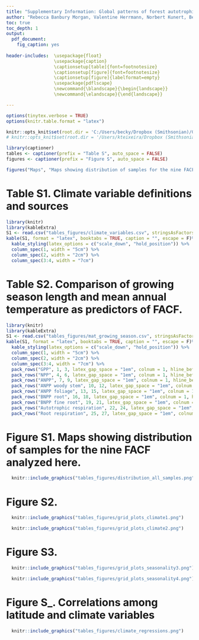 ```yaml
---
title: "Supplementary Information: Global patterns of forest autotrophic carbon fluxes"
author: "Rebecca Banbury Morgan, Valentine Herrmann, Norbert Kunert, Ben Bond-Lamberty, Helene C. Muller-Landau, Kristina J. Anderson-Teixeira"
toc: true
toc_depth: 1
output: 
  pdf_document:
    fig_caption: yes
    
header-includes:  \usepackage{float}
                  \usepackage{caption}
                  \captionsetup[table]{font=footnotesize}
                  \captionsetup[figure]{font=footnotesize}
                  \captionsetup[figure]{labelformat=empty}
                  \usepackage{pdflscape}
                  \newcommand{\blandscape}{\begin{landscape}}
                  \newcommand{\elandscape}{\end{landscape}}

---
```


```r
options(tinytex.verbose = TRUE)
options(knitr.table.format = "latex")
```


```r
knitr::opts_knit$set(root.dir = 'C:/Users/becky/Dropbox (Smithsonian)/GitHub/Global_Productivity/manuscript/')
# knitr::opts_knit$set(root.dir = '/Users/kteixeira/Dropbox (Smithsonian)/GitHub/ForC-db/Global_Productivity/manuscript/')
```


```r
library(captioner)
tables <- captioner(prefix = "Table S", auto_space = FALSE)
figures <- captioner(prefix = "Figure S", auto_space = FALSE)

figures("Maps", "Maps showing distribution of samples for the nine FACF analyzed here.", display=FALSE)
```

\newpage
# Table S1. Climate variable definitions and sources
```r
library(knitr)
library(kableExtra)
S1 <- read.csv("tables_figures/climate_variables.csv", stringsAsFactors = FALSE, check.names = FALSE)
kable(S1, format = "latex", booktabs = TRUE, caption = "", escape = F)%>%
  kable_styling(latex_options = c("scale_down", "hold_position")) %>%
  column_spec(1, width = "5cm") %>%
  column_spec(2, width = "2cm") %>%
  column_spec(3:4, width = "7cm") 
```

\newpage
# Table S2. Comparison of growing season length and mean annual temperature as predictors of FACF.
```r
library(knitr)
library(kableExtra)
S1 <- read.csv("tables_figures/mat_growing_season.csv", stringsAsFactors = FALSE, check.names = FALSE)
kable(S1, format = "latex", booktabs = TRUE, caption = "", escape = F)%>%
  kable_styling(latex_options = c("scale_down", "hold_position")) %>%
  column_spec(1, width = "5cm") %>%
  column_spec(2, width = "2cm") %>%
  column_spec(3:4, width = "7cm") %>%
  pack_rows("GPP", 1, 3, latex_gap_space = "1em", colnum = 1, hline_before = FALSE) %>%
  pack_rows("NPP", 4, 6, latex_gap_space = "1em", colnum = 1, hline_before = TRUE) %>%
  pack_rows("ANPP", 7, 9, latex_gap_space = "1em", colnum = 1, hline_before = TRUE) %>%
  pack_rows("ANPP woody stem", 10, 12, latex_gap_space = "1em", colnum = 1, hline_before = TRUE) %>%
  pack_rows("ANPP foliage", 13, 15, latex_gap_space = "1em", colnum = 1, hline_before = TRUE) %>%
  pack_rows("BNPP root", 16, 18, latex_gap_space = "1em", colnum = 1, hline_before = TRUE) %>%
  pack_rows("BNPP fine root", 19, 21, latex_gap_space = "1em", colnum = 1, hline_before = TRUE) %>%
  pack_rows("Autotrophic respiration", 22, 24, latex_gap_space = "1em", colnum = 1, hline_before = TRUE) %>%
  pack_rows("Root respiration", 25, 27, latex_gap_space = "1em", colnum = 1, hline_before = TRUE)
```

\newpage
# Figure S1. Maps showing distribution of samples for the nine FACF analyzed here.
```r

  knitr::include_graphics("tables_figures/distribution_all_samples.png")
```

\newpage

\blandscape

# Figure S2. 


```r

  knitr::include_graphics("tables_figures/grid_plots_climate1.png")
```
```r

  knitr::include_graphics("tables_figures/grid_plots_climate2.png")
```
\elandscape

\newpage
# Figure S3. 

```r

  knitr::include_graphics("tables_figures/grid_plots_seasonality3.png")
```
```r

  knitr::include_graphics("tables_figures/grid_plots_seasonality4.png")
```


\newpage
\blandscape

# Figure S_. Correlations among latitude and climate variables
```r

  knitr::include_graphics("tables_figures/climate_regressions.png")
```
\elandscape